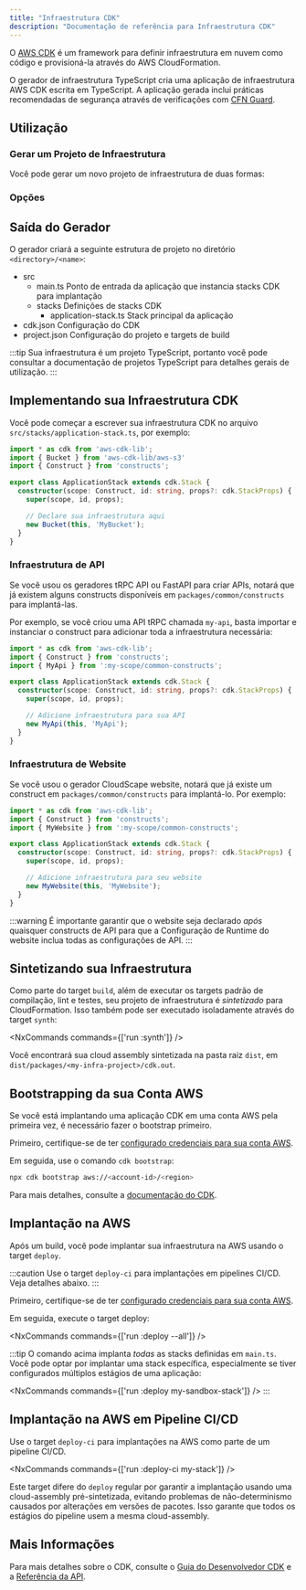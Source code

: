 ```yaml
---
title: "Infraestrutura CDK"
description: "Documentação de referência para Infraestrutura CDK"
---
```





O [AWS CDK](https://docs.aws.amazon.com/cdk/v2/guide/home.html) é um framework para definir infraestrutura em nuvem como código e provisioná-la através do AWS CloudFormation.

O gerador de infraestrutura TypeScript cria uma aplicação de infraestrutura AWS CDK escrita em TypeScript. A aplicação gerada inclui práticas recomendadas de segurança através de verificações com [CFN Guard](https://docs.aws.amazon.com/cfn-guard/latest/ug/what-is-guard.html).

## Utilização

### Gerar um Projeto de Infraestrutura

Você pode gerar um novo projeto de infraestrutura de duas formas:

<RunGenerator generator="ts#infra" />

### Opções

<GeneratorParameters schema={schema} />

## Saída do Gerador

O gerador criará a seguinte estrutura de projeto no diretório `<directory>/<name>`:

<FileTree>

  - src
    - main.ts Ponto de entrada da aplicação que instancia stacks CDK para implantação
    - stacks Definições de stacks CDK
      - application-stack.ts Stack principal da aplicação
  - cdk.json Configuração do CDK
  - project.json Configuração do projeto e targets de build

</FileTree>

:::tip
Sua infraestrutura é um projeto TypeScript, portanto você pode consultar a <Link path="guides/typescript-project">documentação de projetos TypeScript</Link> para detalhes gerais de utilização.
:::

## Implementando sua Infraestrutura CDK

Você pode começar a escrever sua infraestrutura CDK no arquivo `src/stacks/application-stack.ts`, por exemplo:

```ts title="src/stacks/application-stack.ts" {9-10}
import * as cdk from 'aws-cdk-lib';
import { Bucket } from 'aws-cdk-lib/aws-s3'
import { Construct } from 'constructs';

export class ApplicationStack extends cdk.Stack {
  constructor(scope: Construct, id: string, props?: cdk.StackProps) {
    super(scope, id, props);

    // Declare sua infraestrutura aqui
    new Bucket(this, 'MyBucket');
  }
}
```

### Infraestrutura de API

Se você usou os geradores <Link path="guides/trpc">tRPC API</Link> ou <Link path="guides/fastapi">FastAPI</Link> para criar APIs, notará que já existem alguns constructs disponíveis em `packages/common/constructs` para implantá-las.

Por exemplo, se você criou uma API tRPC chamada `my-api`, basta importar e instanciar o construct para adicionar toda a infraestrutura necessária:

```ts title="src/stacks/application-stack.ts" {3, 9-10}
import * as cdk from 'aws-cdk-lib';
import { Construct } from 'constructs';
import { MyApi } from ':my-scope/common-constructs';

export class ApplicationStack extends cdk.Stack {
  constructor(scope: Construct, id: string, props?: cdk.StackProps) {
    super(scope, id, props);

    // Adicione infraestrutura para sua API
    new MyApi(this, 'MyApi');
  }
}
```

### Infraestrutura de Website

Se você usou o gerador <Link path="guides/cloudscape-website">CloudScape website</Link>, notará que já existe um construct em `packages/common/constructs` para implantá-lo. Por exemplo:

```ts title="src/stacks/application-stack.ts" {3, 9-10}
import * as cdk from 'aws-cdk-lib';
import { Construct } from 'constructs';
import { MyWebsite } from ':my-scope/common-constructs';

export class ApplicationStack extends cdk.Stack {
  constructor(scope: Construct, id: string, props?: cdk.StackProps) {
    super(scope, id, props);

    // Adicione infraestrutura para seu website
    new MyWebsite(this, 'MyWebsite');
  }
}
```

:::warning
É importante garantir que o website seja declarado _após_ quaisquer constructs de API para que a <Link path="guides/cloudscape-website#runtime-configuration">Configuração de Runtime</Link> do website inclua todas as configurações de API.
:::

## Sintetizando sua Infraestrutura

Como parte do target `build`, além de executar os <Link path="guides/typescript-project#building">targets padrão de compilação, lint e testes</Link>, seu projeto de infraestrutura é _sintetizado_ para CloudFormation. Isso também pode ser executado isoladamente através do target `synth`:

<NxCommands commands={['run <my-infra>:synth']} />

Você encontrará sua cloud assembly sintetizada na pasta raiz `dist`, em `dist/packages/<my-infra-project>/cdk.out`.

## Bootstrapping da sua Conta AWS

Se você está implantando uma aplicação CDK em uma conta AWS pela primeira vez, é necessário fazer o bootstrap primeiro.

Primeiro, certifique-se de ter [configurado credenciais para sua conta AWS](https://docs.aws.amazon.com/sdkref/latest/guide/access.html).

Em seguida, use o comando `cdk bootstrap`:

```bash
npx cdk bootstrap aws://<account-id>/<region>
```

Para mais detalhes, consulte a [documentação do CDK](https://docs.aws.amazon.com/cdk/v2/guide/bootstrapping-env.html).

## Implantação na AWS

Após um build, você pode implantar sua infraestrutura na AWS usando o target `deploy`.

:::caution
Use o target `deploy-ci` para implantações em pipelines CI/CD. Veja detalhes abaixo.
:::

Primeiro, certifique-se de ter [configurado credenciais para sua conta AWS](https://docs.aws.amazon.com/sdkref/latest/guide/access.html).

Em seguida, execute o target deploy:

<NxCommands commands={['run <my-infra>:deploy --all']} />

:::tip
O comando acima implanta _todas_ as stacks definidas em `main.ts`. Você pode optar por implantar uma stack específica, especialmente se tiver configurados múltiplos estágios de uma aplicação:

<NxCommands commands={['run <my-infra>:deploy my-sandbox-stack']} />
:::

## Implantação na AWS em Pipeline CI/CD

Use o target `deploy-ci` para implantações na AWS como parte de um pipeline CI/CD.

<NxCommands commands={['run <my-infra>:deploy-ci my-stack']} />

Este target difere do `deploy` regular por garantir a implantação usando uma cloud-assembly pré-sintetizada, evitando problemas de não-determinismo causados por alterações em versões de pacotes. Isso garante que todos os estágios do pipeline usem a mesma cloud-assembly.

## Mais Informações

Para mais detalhes sobre o CDK, consulte o [Guia do Desenvolvedor CDK](https://docs.aws.amazon.com/cdk/v2/guide/core_concepts.html) e a [Referência da API](https://docs.aws.amazon.com/cdk/api/v2/docs/aws-construct-library.html).